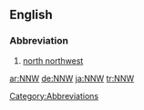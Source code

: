 ==English==

===Abbreviation===
{{infl|en|abbreviation}}

# [[north northwest]]

[[Category:Abbreviations]]

[[ar:NNW]]
[[de:NNW]]
[[ja:NNW]]
[[tr:NNW]]